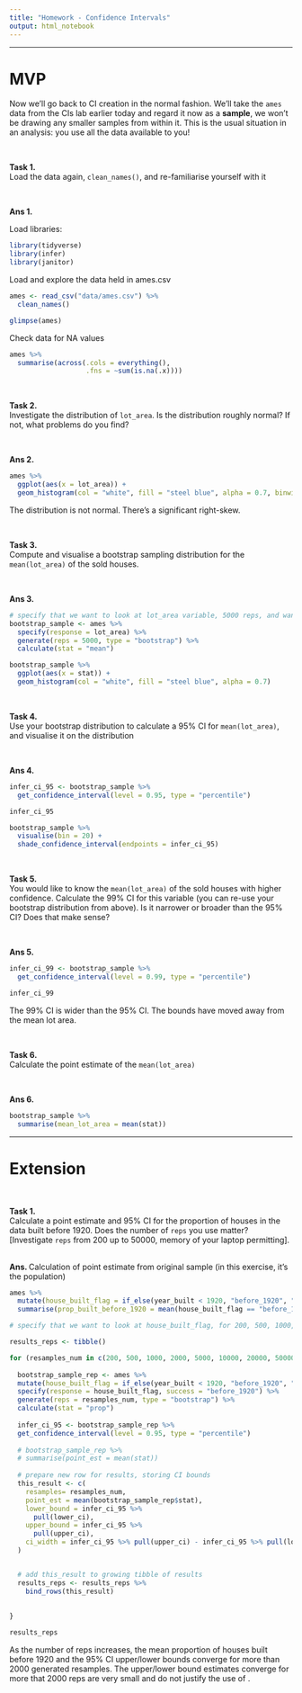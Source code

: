 ```yaml
---
title: "Homework - Confidence Intervals"
output: html_notebook
---
```



<hr>

# MVP

Now we'll go back to CI creation in the normal fashion. We'll take the `ames` data from the CIs lab earlier today and regard it now as a **sample**, we won't be drawing any smaller samples from within it. This is the usual situation in an analysis: you use all the data available to you!

<br>

**Task 1.**  
Load the data again, `clean_names()`, and re-familiarise yourself with it

<br>

**Ans 1. **

Load libraries:
```r
library(tidyverse)
library(infer)
library(janitor)
```

Load and explore the data held in ames.csv
```r
ames <- read_csv("data/ames.csv") %>%
  clean_names()
```

```r
glimpse(ames)
```


Check data  for NA values
```r
ames %>%
  summarise(across(.cols = everything(),
                   .fns = ~sum(is.na(.x))))

```


<br>

**Task 2.**  
Investigate the distribution of `lot_area`. Is the distribution roughly normal? If not, what problems do you find?

<br>

**Ans 2. **

```r
ames %>%
  ggplot(aes(x = lot_area)) +
  geom_histogram(col = "white", fill = "steel blue", alpha = 0.7, binwidth = 2000)
```

The distribution is not normal. There's a significant right-skew.

<br>

**Task 3.**  
Compute and visualise a bootstrap sampling distribution for the `mean(lot_area)` of the sold houses.

<br>

**Ans 3. **
```r
# specify that we want to look at lot_area variable, 5000 reps, and want to calculate the mean
bootstrap_sample <- ames %>%
  specify(response = lot_area) %>%
  generate(reps = 5000, type = "bootstrap") %>%
  calculate(stat = "mean")
```


```r
bootstrap_sample %>% 
  ggplot(aes(x = stat)) +
  geom_histogram(col = "white", fill = "steel blue", alpha = 0.7)
```

<br>

**Task 4.**  
Use your bootstrap distribution to calculate a $95\%$ CI for `mean(lot_area)`, and visualise it on the distribution

<br>

**Ans 4. **
```r
infer_ci_95 <- bootstrap_sample %>% 
  get_confidence_interval(level = 0.95, type = "percentile")

infer_ci_95
```

```r
bootstrap_sample %>%
  visualise(bin = 20) +
  shade_confidence_interval(endpoints = infer_ci_95)
```


<br>

**Task 5.**  
You would like to know the `mean(lot_area)` of the sold houses with higher confidence. Calculate the $99\%$ CI for this variable (you can re-use your bootstrap distribution from above). Is it narrower or broader than the $95\%$ CI? Does that make sense?

<br>

**Ans 5. **
```r
infer_ci_99 <- bootstrap_sample %>% 
  get_confidence_interval(level = 0.99, type = "percentile")

infer_ci_99
```

The $99\%$ CI is wider than the $95\%$ CI. The bounds have moved away from the mean lot area.

<br>

**Task 6.**  
Calculate the point estimate of the `mean(lot_area)`

<br>

**Ans 6. **

```r
bootstrap_sample %>%
  summarise(mean_lot_area = mean(stat)) 
```

<hr>

# Extension

<br>

**Task 1.**  
Calculate a point estimate and $95\%$ CI for the proportion of houses in the data built before 1920. Does the number of `reps` you use matter? [Investigate `reps` from $200$ up to $50000$, memory of your laptop permitting].
<br><br>

**Ans. **
Calculation of point estimate from original sample (in this exercise, it's the population) 
```r
ames %>% 
  mutate(house_built_flag = if_else(year_built < 1920, "before_1920", "after_1920")) %>%
  summarise(prop_built_before_1920 = mean(house_built_flag == "before_1920"))
```


```r
# specify that we want to look at house_built_flag, for 200, 500, 1000, 2000, 5000, 10000, 20000, 50000 reps, and want to calculate the mean

results_reps <- tibble()

for (resamples_num in c(200, 500, 1000, 2000, 5000, 10000, 20000, 50000)){
  
  bootstrap_sample_rep <- ames %>% 
  mutate(house_built_flag = if_else(year_built < 1920, "before_1920", "after_1920")) %>%
  specify(response = house_built_flag, success = "before_1920") %>%
  generate(reps = resamples_num, type = "bootstrap") %>%
  calculate(stat = "prop")
  
  infer_ci_95 <- bootstrap_sample_rep %>% 
  get_confidence_interval(level = 0.95, type = "percentile")
  
  # bootstrap_sample_rep %>%
  # summarise(point_est = mean(stat))
  
  # prepare new row for results, storing CI bounds
  this_result <- c(
    resamples= resamples_num, 
    point_est = mean(bootstrap_sample_rep$stat),
    lower_bound = infer_ci_95 %>% 
      pull(lower_ci), 
    upper_bound = infer_ci_95 %>%
      pull(upper_ci),
    ci_width = infer_ci_95 %>% pull(upper_ci) - infer_ci_95 %>% pull(lower_ci)
  )


  # add this_result to growing tibble of results
  results_reps <- results_reps %>%
    bind_rows(this_result)
  
  
}

results_reps
```

As the number of reps increases, the mean proportion of houses built before 1920 and the 95% CI upper/lower bounds converge for more than 2000 generated resamples. The upper/lower bound estimates converge for more that 2000 reps are very small and do not justify the use of . 






